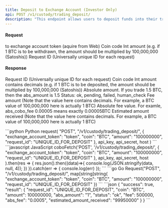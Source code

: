 ```yaml
---
title: Deposit to Exchange Account (Investor Only)
api: POST /v1/custody/trading_deposit/ 
description: "This endpoint allows users to deposit funds into their trading account. The user must provide their exchange account token, the coin they wish to deposit, the amount they wish to deposit, and a unique request ID. The endpoint returns a JSON response with information about the deposit, including the request ID, the coin, the absolute amount deposited, the estimated amount received, the status of the deposit, the absolute fee charged, and the fee in the same coin as the deposit."
---
```

#### Request
<ParamField body="exchange_account_token" type="String" required>to exchange account token (aquire from Web)</ParamField> 
<ParamField body="coin" type="String" required>Coin code</ParamField> 
<ParamField body="amount" type="Int" required>Int amount (e.g. if 1 BTC is to be withdrawn, the amount should be multiplied by 100,000,000 (Satoshis))</ParamField> 
<ParamField body="request_id" type="String" required>Request ID (Universally unique ID for each request)</ParamField> 

#### Response
<ResponseField name="request_id" type="String" >Request ID (Universally unique ID for each request)</ResponseField> 
<ResponseField name="coin" type="String" >Coin code</ResponseField> 
<ResponseField name="amount" type="Int" >Int amount contains decimals (e.g. if 1 BTC is to be deposited, the amount should be multiplied by 100,000,000 (Satoshis))</ResponseField> 
<ResponseField name="abs_amount" type="String" >Absolute amount. If you trade 1.5 BTC, then the abs_amount is 1.5</ResponseField> 
<ResponseField name="status" type="String" >Status: ok, pending, failed, human_check</ResponseField> 
<ResponseField name="fee" type="Int" >Fee amount (Note that the value here contains decimals. For example, a BTC value of 100,000,000 here is actually 1 BTC)</ResponseField> 
<ResponseField name="abs_fee" type="String" >Absolute fee value. For examle, abs_cobo_fee 0.00005 means exactly 0.00005BTC</ResponseField>
<ResponseField name="estimated_amount_received" type="Int" >Estimated amount received (Note that the value here contains decimals. For example, a BTC value of 100,000,000 here is actually 1 BTC)</ResponseField>


<RequestExample>
```python Python
request(
    "POST",
    "/v1/custody/trading_deposit/",
    {
        "exchange_account_token": "token",
        "coin": "BTC",
        "amount": "100000000",
        "request_id": "UNIQUE_ID_FOR_DEPOSIT"
    },
    api_key, api_secret, host
)
```
```javascript JavaScript
coboFetch('POST', '/v1/custody/trading_deposit/',
        {
            "exchange_account_token": "token",
            "coin": "BTC",
            "amount": "100000000",
            "request_id": "UNIQUE_ID_FOR_DEPOSIT"
        },
        api_key, api_secret, host
    ).then(res => {
        res.json().then((data)=>{
            console.log(JSON.stringify(data, null, 4));
        })
    }).catch(err => {
        console.log(err)
    });
```
```go Go
Request("POST", "/v1/custody/trading_deposit/", map[string]string{
    "exchange_account_token": "token",
    "coin": "BTC",
    "amount": "100000000",
    "request_id": "UNIQUE_ID_FOR_DEPOSIT"
})
```
</RequestExample>

<ResponseExample>
```json
{
  "success": true,
  "result": {
    "request_id": "UNIQUE_ID_FOR_DEPOSIT",
    "coin": "BTC",
    "amount": 100000000,
    "abs_amount": "1",
    "status": "ok",
    "fee": 500000,
    "abs_fee": "0.0005",
    "estimated_amount_received": "99950000"
  }
}
```
</ResponseExample>
